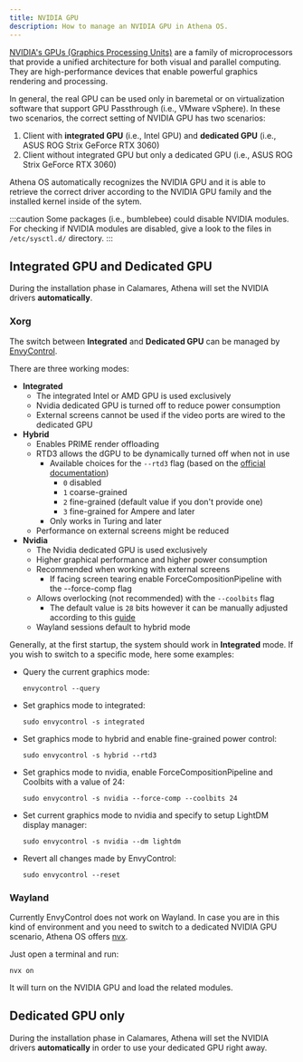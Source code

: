 ```yaml
---
title: NVIDIA GPU
description: How to manage an NVIDIA GPU in Athena OS.
---
```


[NVIDIA's GPUs (Graphics Processing Units)](https://www.nvidia.com/en-gb/graphics-cards/) are a family of microprocessors that provide a unified architecture for both visual and parallel computing. They are high-performance devices that enable powerful graphics rendering and processing.

In general, the real GPU can be used only in baremetal or on virtualization software that support GPU Passthrough (i.e., VMware vSphere). In these two scenarios, the correct setting of NVIDIA GPU has two scenarios:
1. Client with **integrated GPU** (i.e., Intel GPU) and **dedicated GPU** (i.e., ASUS ROG Strix GeForce RTX 3060)
2. Client without integrated GPU but only a dedicated GPU (i.e., ASUS ROG Strix GeForce RTX 3060)

Athena OS automatically recognizes the NVIDIA GPU and it is able to retrieve the correct driver according to the NVIDIA GPU family and the installed kernel inside of the sytem.

:::caution
Some packages (i.e., bumblebee) could disable NVIDIA modules. For checking if NVIDIA modules are disabled, give a look to the files in `/etc/sysctl.d/` directory. 
:::

## Integrated GPU and Dedicated GPU

During the installation phase in Calamares, Athena will set the NVIDIA drivers **automatically**.

### Xorg

The switch between **Integrated** and **Dedicated GPU** can be managed by [EnvyControl](https://github.com/bayasdev/envycontrol).

There are three working modes:
* **Integrated**
  * The integrated Intel or AMD GPU is used exclusively
  * Nvidia dedicated GPU is turned off to reduce power consumption
  * External screens cannot be used if the video ports are wired to the dedicated GPU
* **Hybrid**
  * Enables PRIME render offloading
  * RTD3 allows the dGPU to be dynamically turned off when not in use
    * Available choices for the `--rtd3` flag (based on the [official documentation](http://us.download.nvidia.com/XFree86/Linux-x86_64/530.30.02/README/dynamicpowermanagement.html))
      * `0` disabled
      * `1` coarse-grained
      * `2` fine-grained (default value if you don't provide one)
      * `3` fine-grained for Ampere and later
    * Only works in Turing and later
  * Performance on external screens might be reduced
* **Nvidia**
  * The Nvidia dedicated GPU is used exclusively
  * Higher graphical performance and higher power consumption
  * Recommended when working with external screens
    * If facing screen tearing enable ForceCompositionPipeline with the --force-comp flag
  * Allows overlocking (not recommended) with the `--coolbits` flag
    * The default value is `28` bits however it can be manually adjusted according to this [guide](https://wiki.archlinux.org/title/NVIDIA/Tips_and_tricks#Overclocking_and_cooling)
  * Wayland sessions default to hybrid mode

Generally, at the first startup, the system should work in **Integrated** mode. If you wish to switch to a specific mode, here some examples:
* Query the current graphics mode:
  ```shell
  envycontrol --query
  ```
* Set graphics mode to integrated:
  ```shell
  sudo envycontrol -s integrated
  ```
* Set graphics mode to hybrid and enable fine-grained power control:
  ```shell
  sudo envycontrol -s hybrid --rtd3
  ```
* Set graphics mode to nvidia, enable ForceCompositionPipeline and Coolbits with a value of 24:
  ```shell
  sudo envycontrol -s nvidia --force-comp --coolbits 24
  ```
* Set current graphics mode to nvidia and specify to setup LightDM display manager:
  ```shell
  sudo envycontrol -s nvidia --dm lightdm
  ```
* Revert all changes made by EnvyControl:
  ```shell
  sudo envycontrol --reset
  ```

### Wayland

Currently EnvyControl does not work on Wayland. In case you are in this kind of environment and you need to switch to a dedicated NVIDIA GPU scenario, Athena OS offers [nvx](https://github.com/pedro00dk/nvidia-exec).

Just open a terminal and run:
```shell
nvx on
```
It will turn on the NVIDIA GPU and load the related modules.

## Dedicated GPU only

During the installation phase in Calamares, Athena will set the NVIDIA drivers **automatically** in order to use your dedicated GPU right away.

<ImageComponent />